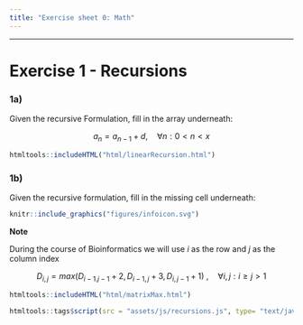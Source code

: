 ```yaml
---
title: "Exercise sheet 0: Math"
---
```


---------------------------------

# Exercise 1 - Recursions


### 1a)

Given the recursive Formulation, fill in the array underneath:

$$
a_{n} = a_{n-1} + d, \quad \forall n : 0 < n < x
$$

```r
htmltools::includeHTML("html/linearRecursion.html")
```




### 1b)

Given the recursive formulation, fill in the missing cell underneath:


:::: {#explaining .message-box }

::: {#note-exp .note-header}
```r
knitr::include_graphics("figures/infoicon.svg")
```
**Note**
:::
::: {#note-exp .note-body}


During the course of Bioinformatics we will use $i$ as the row and $j$ as the
column index

:::

::::


$$
D_{i, j} = max (D_{i-1. j-1} + 2, D_{i-1, j} + 3, D_{i, j-1} + 1)\ , \quad \forall i, j : i  \ge  j > 1
$$
```r
htmltools::includeHTML("html/matrixMax.html")
```

```r
htmltools::tags$script(src = "assets/js/recursions.js", type= "text/javascript")
```
